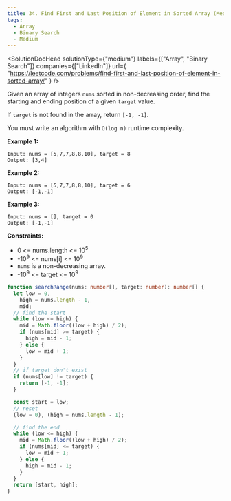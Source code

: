 ```yaml
---
title: 34. Find First and Last Position of Element in Sorted Array (Medium)
tags:
  - Array
  - Binary Search
  - Medium
---
```



<SolutionDocHead
  solutionType={"medium"}
  labels={["Array", "Binary Search"]}
  companies={["LinkedIn"]}
  url={
    "https://leetcode.com/problems/find-first-and-last-position-of-element-in-sorted-array/"
  }
/>

Given an array of integers `nums` sorted in non-decreasing order, find the starting and ending position of a given `target` value.

If `target` is not found in the array, return `[-1, -1]`.

You must write an algorithm with `O(log n)` runtime complexity.

<b>Example 1:</b>

```
Input: nums = [5,7,7,8,8,10], target = 8
Output: [3,4]
```

<b>Example 2:</b>

```
Input: nums = [5,7,7,8,8,10], target = 6
Output: [-1,-1]
```

<b>Example 3:</b>

```
Input: nums = [], target = 0
Output: [-1,-1]
```

<b>Constraints:</b>

- 0 <= nums.length <= 10<sup>5</sup>
- -10<sup>9</sup> <= nums[i] <= 10<sup>9</sup>
- `nums` is a non-decreasing array.
- -10<sup>9</sup> <= target <= 10<sup>9</sup>

```ts title=solution.ts
function searchRange(nums: number[], target: number): number[] {
  let low = 0,
    high = nums.length - 1,
    mid;
  // find the start
  while (low <= high) {
    mid = Math.floor((low + high) / 2);
    if (nums[mid] >= target) {
      high = mid - 1;
    } else {
      low = mid + 1;
    }
  }
  // if target don't exist
  if (nums[low] != target) {
    return [-1, -1];
  }

  const start = low;
  // reset
  (low = 0), (high = nums.length - 1);

  // find the end
  while (low <= high) {
    mid = Math.floor((low + high) / 2);
    if (nums[mid] <= target) {
      low = mid + 1;
    } else {
      high = mid - 1;
    }
  }
  return [start, high];
}
```
